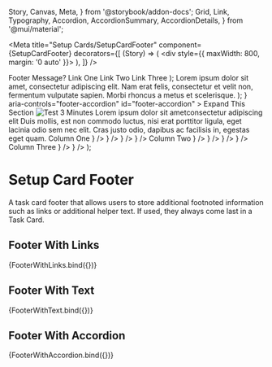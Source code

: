   Story,
  Canvas,
  Meta,
} from '@storybook/addon-docs';
  Grid,
  Link,
  Typography,
  Accordion,
  AccordionSummary,
  AccordionDetails,
} from '@mui/material';

<Meta
  title="Setup Cards/SetupCardFooter"
  component={SetupCardFooter}
  decorators={[
    (Story) => (
      <div style={{ maxWidth: 800, margin: '0 auto' }}>
        <Story />
      </div>
    ),
  ]}
/>

  <SetupCardFooter>
    <Grid container spacing={2} sx={{ alignItems: 'center' }}>
      <Grid item>
        <Typography fontWeight={600} variant="body1">Footer Message?</Typography>
      </Grid>
      <Grid item>
        <Link href="#link-one" variant="body1">Link One</Link>
      </Grid>
      <Grid item>
        <Link href="#link-two" variant="body1">Link Two</Link>
      </Grid>
      <Grid item>
        <Link href="#link-three" variant="body1">Link Three</Link>
      </Grid>
    </Grid>
  </SetupCardFooter>
);

  <SetupCardFooter>
    <Typography fontWeight={600} variant="body1">Lorem ipsum dolor sit amet, consectetur adipiscing elit. Nam erat felis, consectetur et velit non, fermentum vulputate sapien. Morbi rhoncus a metus et scelerisque.</Typography>
  </SetupCardFooter>
);

  <SetupCardFooter>
    <Accordion>
      <AccordionSummary
        expandIcon={<ExpandMore />}
        aria-controls="footer-accordion"
        id="footer-accordion"
      >
        <Typography fontWeight={600} variant="body1">Expand This Section</Typography>
      </AccordionSummary>
      <AccordionDetails>
        <Grid container spacing={6}>
          <Grid item xs={6}>
            <img
              style={{ width: '100%', height: 'auto', borderRadius: theme.shape.borderRadius }}
              src="https://picsum.photos/600/250"
              alt="Test"
            />
          </Grid>
          <Grid item xs={6}>
            <Typography variant="overline">3 Minutes</Typography>
            <Typography variant="h3" mb={1}>
              Lorem ipsum dolor sit ametconsectetur adipiscing elit
            </Typography>
            <Typography variant="caption">
              Duis mollis, est non commodo luctus, nisi erat porttitor
              ligula, eget lacinia odio sem nec elit. Cras justo odio,
              dapibus ac facilisis in, egestas eget quam.
            </Typography>
          </Grid>
        </Grid>
        <Grid container rowSpacing={3} columnSpacing={8} mt={0}>
          <Grid item md={4}>
            <Typography fontWeight={600} mb={2}>Column One</Typography>
            <SetupCardList>
              <SetupCardListItem title="Testing with icon title" href="#testing-link" icon={<Visibility />} />
              <SetupCardListItem title="Testing with icon title" href="#test-two" icon={<Visibility />} />
              <SetupCardListItem title="Testing with icon title" href="#test-two" icon={<Visibility />} />
              <SetupCardListItem title="Testing with icon title" href="#test-two" icon={<Visibility />} />
            </SetupCardList>
          </Grid>
          <Grid item md={4}>
            <Typography fontWeight={600} mb={2}>Column Two</Typography>
            <SetupCardList>
              <SetupCardListItem title="Testing with icon title" href="#testing-link" icon={<Visibility />} />
              <SetupCardListItem title="Testing with icon title" href="#test-two" icon={<Visibility />} />
              <SetupCardListItem title="Testing with icon title" href="#test-two" icon={<Visibility />} />
              <SetupCardListItem title="Testing with icon title" href="#test-two" icon={<Visibility />} />
            </SetupCardList>
          </Grid>
          <Grid item md={4}>
            <Typography fontWeight={600} mb={2}>Column Three</Typography>
            <SetupCardList>
              <SetupCardListItem title="Testing with icon title" href="#test-two" icon={<Visibility />} />
              <SetupCardListItem title="Testing with icon title" href="#test-two" icon={<Visibility />} />
            </SetupCardList>
          </Grid>
        </Grid>
      </AccordionDetails>
    </Accordion>
  </SetupCardFooter>
);

# Setup Card Footer
A task card footer that allows users to store additional footnoted information such
as links or additional helper text. If used, they always come last in a Task Card. 

## Footer With Links
<Canvas>
  <Story name="FooterWithLinks">
    {FooterWithLinks.bind({})}
  </Story>
</Canvas>

## Footer With Text

<Canvas>
  <Story name="FooterWithText">
    {FooterWithText.bind({})}
  </Story>
</Canvas>

## Footer With Accordion

<Canvas>
  <Story name="FooterWithAccordion">
    {FooterWithAccordion.bind({})}
  </Story>
</Canvas>